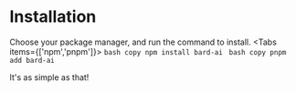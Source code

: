  
# Installation
Choose your package manager, and run the command to install.
<Tabs items={['npm','pnpm']}>
  <Tab>
    ```bash copy
    npm install bard-ai
    ```
  </Tab>
  <Tab>
    ```bash copy
    pnpm add bard-ai
    ```
  </Tab>
</Tabs>

It's as simple as that!
